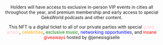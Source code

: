 
<center>
  <p>
    Holders will have access to exclusive in-person VIP events in cities all
    throughout the year, and premium membership and early access to special
    GeksWorld podcasts and other content.
  </p>
</center>


<center>
  <p>
    This NFT is a digital ticket to all of our private parties with special <span style="color:pink">guest artists</span>, <span style="color:orange">celebrities</span>, <span style="color:green">exclusive music</span>, <span style="color:blue">networking opportunities</span>, and <span style="color:red">insane giveaways</span> hosted by <OutboundLink href="https://instagram.com/jenesisgiselle">@jenesisgiselle</OutboundLink>
    </p>
</center>
